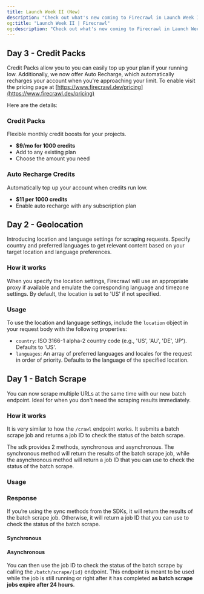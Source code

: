 ```yaml
---
title: Launch Week II (New)
description: "Check out what's new coming to Firecrawl in Launch Week II (Oct 28th - Nov 3rd)"
og:title: "Launch Week II | Firecrawl"
og:description: "Check out what's new coming to Firecrawl in Launch Week II (Oct 28th - Nov 3rd)"
---
```





## Day 3 - Credit Packs

Credit Packs allow you to you can easily top up your plan if your running low.
Additionally, we now offer Auto Recharge, which automatically recharges your account when you're approaching your limit.
To enable visit the pricing page at [https://www.firecrawl.dev/pricing](https://www.firecrawl.dev/pricing)

Here are the details:

### Credit Packs 
Flexible monthly credit boosts for your projects.
- **$9/mo for 1000 credits**
- Add to any existing plan
- Choose the amount you need

### Auto Recharge Credits
Automatically top up your account when credits run low.
- **$11 per 1000 credits**
- Enable auto recharge with any subscription plan




## Day 2 - Geolocation

Introducing location and language settings for scraping requests. Specify country and preferred languages to get relevant content based on your target location and language preferences.

### How it works

When you specify the location settings, Firecrawl will use an appropriate proxy if available and emulate the corresponding language and timezone settings. By default, the location is set to 'US' if not specified.

### Usage

To use the location and language settings, include the `location` object in your request body with the following properties:

- `country`: ISO 3166-1 alpha-2 country code (e.g., 'US', 'AU', 'DE', 'JP'). Defaults to 'US'.
- `languages`: An array of preferred languages and locales for the request in order of priority. Defaults to the language of the specified location.

<CodeGroup>
<ScrapeLocationPython />
<ScrapeLocationNode />
<ScrapeLocationCURL />
</CodeGroup>

## Day 1 - Batch Scrape

You can now scrape multiple URLs at the same time with our new batch endpoint. Ideal for when you don't need the scraping results immediately.

### How it works

It is very similar to how the `/crawl` endpoint works. It submits a batch scrape job and returns a job ID to check the status of the batch scrape. 

The sdk provides 2 methods, synchronous and asynchronous. The synchronous method will return the results of the batch scrape job, while the asynchronous method will return a job ID that you can use to check the status of the batch scrape.

### Usage

<CodeGroup>

<BatchScrapePython />
<BatchScrapeNode />
<BatchScrapeCURL />

</CodeGroup>

### Response

If you’re using the sync methods from the SDKs, it will return the results of the batch scrape job. Otherwise, it will return a job ID that you can use to check the status of the batch scrape.

#### Synchronous

<BatchScrapeOutput />

#### Asynchronous

You can then use the job ID to check the status of the batch scrape by calling the `/batch/scrape/{id}` endpoint. This endpoint is meant to be used while the job is still running or right after it has completed **as batch scrape jobs expire after 24 hours**.

<BatchScrapeAsyncOutput />